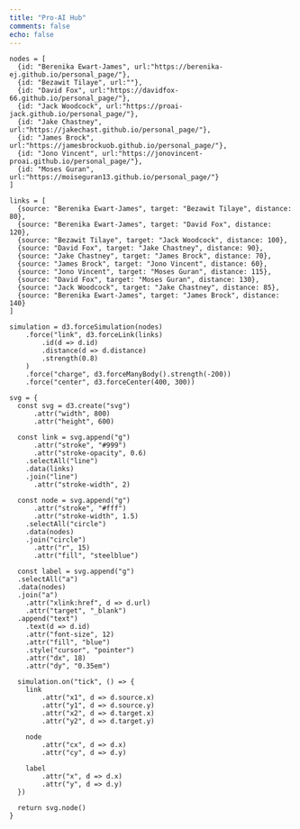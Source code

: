 ```yaml
---
title: "Pro-AI Hub"
comments: false
echo: false
---
```


<script src="https://d3js.org/d3.v7.min.js"></script>

```ojs

nodes = [
  {id: "Berenika Ewart-James", url:"https://berenika-ej.github.io/personal_page/"},
  {id: "Bezawit Tilaye", url:""},
  {id: "David Fox", url:"https://davidfox-66.github.io/personal_page/"},
  {id: "Jack Woodcock", url:"https://proai-jack.github.io/personal_page/"},
  {id: "Jake Chastney", url:"https://jakechast.github.io/personal_page/"},
  {id: "James Brock", url:"https://jamesbrockuob.github.io/personal_page/"},
  {id: "Jono Vincent", url:"https://jonovincent-proai.github.io/personal_page/"},
  {id: "Moses Guran", url:"https://moiseguran13.github.io/personal_page/"}
]

links = [
  {source: "Berenika Ewart-James", target: "Bezawit Tilaye", distance: 80},
  {source: "Berenika Ewart-James", target: "David Fox", distance: 120},
  {source: "Bezawit Tilaye", target: "Jack Woodcock", distance: 100},
  {source: "David Fox", target: "Jake Chastney", distance: 90},
  {source: "Jake Chastney", target: "James Brock", distance: 70},
  {source: "James Brock", target: "Jono Vincent", distance: 60},
  {source: "Jono Vincent", target: "Moses Guran", distance: 115},
  {source: "David Fox", target: "Moses Guran", distance: 130},
  {source: "Jack Woodcock", target: "Jake Chastney", distance: 85},
  {source: "Berenika Ewart-James", target: "James Brock", distance: 140}
]

simulation = d3.forceSimulation(nodes)
    .force("link", d3.forceLink(links)
        .id(d => d.id)
        .distance(d => d.distance)  
        .strength(0.8)             
    )
    .force("charge", d3.forceManyBody().strength(-200))
    .force("center", d3.forceCenter(400, 300))

svg = {
  const svg = d3.create("svg")
      .attr("width", 800)
      .attr("height", 600)

  const link = svg.append("g")
      .attr("stroke", "#999")
      .attr("stroke-opacity", 0.6)
    .selectAll("line")
    .data(links)
    .join("line")
      .attr("stroke-width", 2)

  const node = svg.append("g")
      .attr("stroke", "#fff")
      .attr("stroke-width", 1.5)
    .selectAll("circle")
    .data(nodes)
    .join("circle")
      .attr("r", 15)
      .attr("fill", "steelblue")

  const label = svg.append("g")
  .selectAll("a")
  .data(nodes)
  .join("a")
    .attr("xlink:href", d => d.url)   
    .attr("target", "_blank")  
  .append("text")
    .text(d => d.id)
    .attr("font-size", 12)
    .attr("fill", "blue")
    .style("cursor", "pointer")
    .attr("dx", 18)
    .attr("dy", "0.35em")

  simulation.on("tick", () => {
    link
        .attr("x1", d => d.source.x)
        .attr("y1", d => d.source.y)
        .attr("x2", d => d.target.x)
        .attr("y2", d => d.target.y)

    node
        .attr("cx", d => d.x)
        .attr("cy", d => d.y)

    label
        .attr("x", d => d.x)
        .attr("y", d => d.y)
  })

  return svg.node()
}

```
